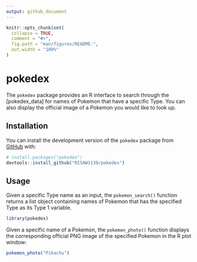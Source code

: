 ```yaml
---
output: github_document
---
```


<!-- README.md is generated from README.Rmd. Please edit that file -->

```r
knitr::opts_chunk$set(
  collapse = TRUE,
  comment = "#>",
  fig.path = "man/figures/README-",
  out.width = "100%"
)
```

# pokedex

<!-- badges: start -->
<!-- badges: end -->

The `pokedex` package provides an R interface to search through the [pokedex_data] for names of Pokemon that have a specific Type. You can also display the official image of a Pokemon you would like to look up.

## Installation

You can install the development version of the `pokedex` package from [GitHub](https://github.com/) with:

``` r
# install.packages("pokedex")
devtools::install_github("RISAW1130/pokedex")
```

## Usage

Given a specific Type name as an input, the `pokemon_search()` function returns a list object containing names of Pokemon that has the specified Type as its Type 1 variable.

```r
library(pokedex)
```

Given a specific name of a Pokemon, the `pokemon_photo()` function displays the corresponding official PNG image of the specified Pokemon in the R plot window:

```r
pokemon_photo("Pikachu")
```
